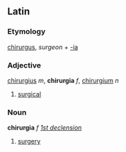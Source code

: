 ==Latin==
===Etymology===
[[chirurgus]], ''surgeon'' + [[-ia]]
===Adjective===
[[chirurgius]] ''m'', '''chirurgia''' ''f'', [[chirurgium]] ''n''

#[[surgical]]
===Noun===
'''chirurgia''' ''f'' ''[[Wiktionary Appendix:Latin first declension|1st declension]]''

#[[surgery]]